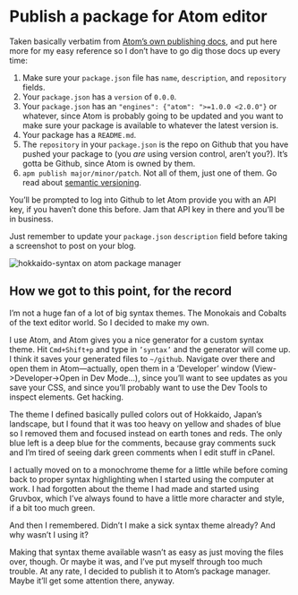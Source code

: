 # Publish a package for Atom editor

Taken basically verbatim from [Atom’s own publishing docs](http://flight-manual.atom.io/hacking-atom/sections/publishing/), and put here more for my easy reference so I don’t have to go dig those docs up every time:

1. Make sure your `package.json` file has `name`, `description`, and `repository` fields.
2. Your `package.json` has a `version` of `0.0.0`.
3. Your `package.json` has an `"engines": {"atom": ">=1.0.0 <2.0.0"}` or whatever, since Atom is probably going to be updated and you want to make sure your package is available to whatever the latest version is.
4. Your package has a `README.md`.
5. The `repository` in your `package.json` is the repo on Github that you have pushed your package to (you _are_ using version control, aren’t you?). It’s gotta be Github, since Atom is owned by them.
6. `apm publish major/minor/patch`. Not all of them, just one of them. Go read about [semantic versioning](https://semver.org/).

You’ll be prompted to log into Github to let Atom provide you with an API key, if you haven’t done this before. Jam that API key in there and you’ll be in business.

Just remember to update your `package.json` `description` field before taking a screenshot to post on your blog.

![hokkaido-syntax on atom package manager](https://charlesharriesblog.s3.amazonaws.com/uploads/post/pictures/15/Screen_Shot_2017-11-25_at_10.47.34_PM.png)

## How we got to this point, for the record

I’m not a huge fan of a lot of big syntax themes. The Monokais and Cobalts of the text editor world. So I decided to make my own.

I use Atom, and Atom gives you a nice generator for a custom syntax theme. Hit `Cmd+Shift+p` and type in `’syntax’` and the generator will come up. I think it saves your generated files to `~/github`. Navigate over there and open them in Atom—actually, open them in a ‘Developer’ window (View->Developer->Open in Dev Mode…), since you’ll want to see updates as you save your CSS, and since you’ll probably want to use the Dev Tools to inspect elements. Get hacking.

The theme I defined basically pulled colors out of Hokkaido, Japan’s landscape, but I found that it was too heavy on yellow and shades of blue so I removed them and focused instead on earth tones and reds. The only blue left is a deep blue for the comments, because gray comments suck and I’m tired of seeing dark green comments when I edit stuff in cPanel.

I actually moved on to a monochrome theme for a little while before coming back to proper syntax highlighting when I started using the computer at work. I had forgotten about the theme I had made and started using Gruvbox, which I’ve always found to have a little more character and style, if a bit too much green.

And then I remembered. Didn’t I make a sick syntax theme already? And why wasn’t I using it?

Making that syntax theme available wasn’t as easy as just moving the files over, though. Or maybe it was, and I’ve put myself through too much trouble. At any rate, I decided to publish it to Atom’s package manager. Maybe it’ll get some attention there, anyway.

